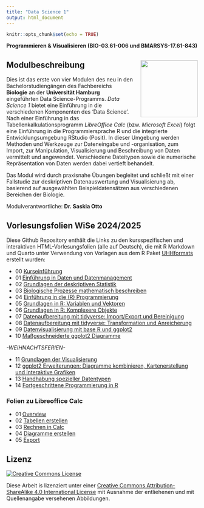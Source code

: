 ```yaml
---
title: "Data Science 1"
output: html_document
---
```


```r
knitr::opts_chunk$set(echo = TRUE)
```


**Programmieren & Visualisieren  (BIO-03.61-006 und BMARSYS-17.61-843)**


## Modulbeschreibung <img src="images/uhh_logo.png" align="right" width="150" style="margin-left: 20px"/>

Dies ist das erste von vier Modulen des neu in den Bachelorstudiengängen des Fachbereichs **Biologie** an der **Universität Hamburg** eingeführten Data Science-Programms. *Data Science 1* bietet eine Einführung in die verschiedenen Komponenten des ‘Data Science’. Nach einer Einführung in das Tabellenkalkulationsprogramm *LibreOffice Calc* (bzw. *Microsoft Excel*) folgt eine Einführung in die Programmiersprache R und die integrierte Entwicklungsumgebung RStudio (Posit). In dieser Umgebung werden Methoden und Werkzeuge zur Dateneingabe und -organisation, zum Import, zur Manipulation, Visualisierung und Beschreibung von Daten vermittelt und angewendet. Verschiedene Dateitypen sowie die numerische Repräsentation von Daten werden dabei vertieft behandelt.

Das Modul wird durch praxisnahe Übungen begleitet und schließt mit einer Fallstudie zur deskriptiven Datenauswertung und Visualisierung ab, basierend auf ausgewählten Beispieldatensätzen aus verschiedenen Bereichen der Biologie.

Modulverantwortliche: **Dr. Saskia Otto**


## Vorlesungsfolien WiSe 2024/2025

Diese Github Repository enthält die Links zu den kursspezifischen und interaktiven HTML-Vorlesungsfolien (alle auf Deutsch), die mit R Markdown und Quarto unter Verwendung von Vorlagen aus dem R Paket [UHHformats](https://github.com/uham-bio/UHHformats) erstellt wurden: 

- 00 [Kurseinführung](https://saskiaotto.github.io/uham-bio-data-science-1/00-intro-program.html#/title-slide)
- 01 [Einführung in Daten und Datenmanagement](https://saskiaotto.github.io/uham-bio-data-science-1/01-data-management.html#/title-slide)
- 02 [Grundlagen der deskriptiven Statistik](https://saskiaotto.github.io/uham-bio-data-science-1/02-descriptive-stats.html#/title-slide)
- 03 [Biologische Prozesse mathematisch beschreiben](https://saskiaotto.github.io/uham-bio-data-science-1/03-biological-processes.html#/title-slide)
- 04 [Einführung in die (R) Programmierung](https://saskiaotto.github.io/uham-bio-data-science-1/04-intro-programming-and-r.html#/title-slide)
- 05 [Grundlagen in R: Variablen und Vektoren](https://saskiaotto.github.io/uham-bio-data-science-1/05-r-basics-variables-vectors.html#/title-slide)
- 06 [Grundlagen in R: Komplexere Objekte](https://saskiaotto.github.io/uham-bio-data-science-1/06-r-basics-complex-objects.html#/title-slide)
- 07 [Datenaufbereitung mit tidyverse: Import/Export und Bereinigung](https://saskiaotto.github.io/uham-bio-data-science-1/07-data-wrangling1-import-cleaning.html#/title-slide)
- 08 [Datenaufbereitung mit tidyverse: Transformation und Anreicherung](https://saskiaotto.github.io/uham-bio-data-science-1/08-data-wrangling2-transformations.html#/title-slide)
- 09 [Datenvisualisierung mit base R und ggplot2](https://saskiaotto.github.io/uham-bio-data-science-1/09-intro-vis-in-r.html#/title-slide)
- 10 [Maßgeschneiderte ggplot2 Diagramme](https://saskiaotto.github.io/uham-bio-data-science-1/10-modifying-ggplots.html#/title-slide)

*-WEIHNACHTSFERIEN-*

- 11 [Grundlagen der Visualisierung](https://saskiaotto.github.io/uham-bio-data-science-1/11-principles-visualization.html#/title-slide)
- 12 [ggplot2 Erweiterungen: Diagramme kombinieren, Kartenerstellung und interaktive Grafiken](https://saskiaotto.github.io/uham-bio-data-science-1/12-ggplot2-extensions-maps-and-interactive-plots.html#/title-slide)
- 13 [Handhabung spezieller Datentypen](https://saskiaotto.github.io/uham-bio-data-science-1/13-handling-special-data-types.html#/title-slide)
- 14 [Fortgeschrittene Programmierung in R](https://saskiaotto.github.io/uham-bio-data-science-1/14-advanced-programming.html#/title-slide)


### Folien zu Libreoffice Calc

- 01 [Overview](https://saskiaotto.github.io/uham-bio-data-science-1/calc.html#/title-slide)
- 02 [Tabellen erstellen](https://saskiaotto.github.io/uham-bio-data-science-1/calc.html#/tabellen-anlegen-in-calc)
- 03 [Rechnen in Calc](https://saskiaotto.github.io/uham-bio-data-science-1/calc.html#/rechnen-in-calc)
- 04 [Diagramme erstellen](https://saskiaotto.github.io/uham-bio-data-science-1/calc.html#/diagramme-in-calc-erstellen)
- 05 [Export](https://saskiaotto.github.io/uham-bio-data-science-1/calc.html#/export-als-cvs-datei-für-weitere-verwendungen)



## Lizenz

<a rel="license" href="http://creativecommons.org/licenses/by-sa/4.0/">
  <img alt="Creative Commons License" style="border-width:0"
        src="https://i.creativecommons.org/l/by-sa/4.0/80x15.png" />
</a>

Diese Arbeit is lizenziert unter einer [Creative Commons Attribution-ShareAlike 4.0 International License ](http://creativecommons.org/licenses/by-sa/4.0/) mit Ausnahme der entliehenen und mit Quellenangabe versehenen Abbildungen.
